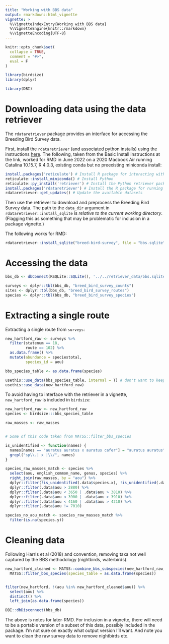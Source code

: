 ```yaml
---
title: "Working with BBS data"
output: rmarkdown::html_vignette
vignette: >
  %\VignetteIndexEntry{Working with BBS data}
  %\VignetteEngine{knitr::rmarkdown}
  %\VignetteEncoding{UTF-8}
---
```


```r
knitr::opts_chunk$set(
  collapse = TRUE,
  comment = "#>",
  eval = F
)
```

```r
library(birdsize)
library(dplyr)
```

```r
library(DBI)
```

# Downloading data using the data retriever

The `rdataretriever` package provides an interface for accessing the Breeding Bird Survey data. 

First, install the `rdataretriever` (and associated python installs) using the instructions [here](https://docs.ropensci.org/rdataretriever/#basic-installation). The following, taken from the Basic Install instructions at the link, worked for RMD in June 2022 on a 2020 Macbook Air running Catalina 10.15.7, R 4.0.3, existing conda but no preexisting miniconda install:

```r
install.packages('reticulate') # Install R package for interacting with Python
reticulate::install_miniconda() # Install Python
reticulate::py_install('retriever') # Install the Python retriever package
install.packages('rdataretriever') # Install the R package for running the retriever
rdataretriever::get_updates() # Update the available datasets
```

Then use the retriever to download and preprocess the Breeding Bird Survey data. The path to the `data_dir` argument in `rdataretriever::install_sqlite` is *relative to the current working directory*. (Flagging this as something that may be problematic for inclusion in a package vignette.) 

The following works for RMD:

```r

rdataretriever::install_sqlite("breed-bird-survey", file = "bbs.sqlite", data_dir = "../retriever_data")

```


# Accessing the data


```r

bbs_db <- dbConnect(RSQLite::SQLite(), '../../retriever_data/bbs.sqlite')

```


```r
surveys <- dplyr::tbl(bbs_db, "breed_bird_survey_counts")
sites <- dplyr::tbl(bbs_db, "breed_bird_survey_routes")
species <- dplyr::tbl(bbs_db, "breed_bird_survey_species")

```

# Extracting a single route 

Extracting a single route from `surveys`:

```r

new_hartford_raw <- surveys %>%
  filter(statenum == 18,
         route == 102) %>%
  as.data.frame() %>%
  mutate(abundance = speciestotal,
         species_id = aou)
```

```r
bbs_species_table <- as.data.frame(species)

usethis::use_data(bbs_species_table, internal = T) # don't want to keep this around too much
usethis::use_data(new_hartford_raw)

```

To avoid having to interface with the retriever in a vignette, `new_hartford_raw` is included in `birdsize`:


```r

new_hartford_raw <- new_hartford_raw
species <- birdsize:::bbs_species_table

raw_masses <- raw_masses


# Some of this code taken from MATSS::filter_bbs_species

is_unidentified <- function(names) {
  names[names == "auratus auratus x auratus cafer"] = "auratus auratus"
  grepl("sp\\.| x |\\/", names)
}

species_raw_masses_match <- species %>%
  select(aou, english_common_name, genus, species) %>%
  right_join(raw_masses, by = "aou") %>%
  dplyr::filter(!is_unidentified(.data$species.x), !is_unidentified(.data$species.y)) %>% 
  dplyr::filter(.data$aou > 2880) %>% 
  dplyr::filter(.data$aou < 3650 | .data$aou > 3810) %>% 
  dplyr::filter(.data$aou < 3900 | .data$aou > 3910) %>% 
  dplyr::filter(.data$aou < 4160 | .data$aou > 4210) %>% 
  dplyr::filter(.data$aou != 7010) 

species_no_aou_match <- species_raw_masses_match %>%
  filter(is.na(species.y))


```

# Cleaning data

Following Harris et al (2018) and convention, removing taxa not well captured by the BBS methodology (nightbirds, waterbirds).

```r

new_hartford_cleaned <- MATSS::combine_bbs_subspecies(new_hartford_raw, as.data.frame(species)) %>%
  MATSS::filter_bbs_species(species_table = as.data.frame(species))


filter(new_hartford, !(aou %in% new_hartford_cleaned$aou)) %>%
  select(aou) %>%
  distinct() %>%
  left_join(as.data.frame(species))

```





```r
DBI::dbDisconnect(bbs_db)
```

The above is notes for later-RMD. For inclusion in a vignette, there will need to be a portable version of a subset of this data, possibly included in the package. I'm not sure on exactly what output version I'll want. And note you want to clean the raw survey data to remove nightbirds etc.

